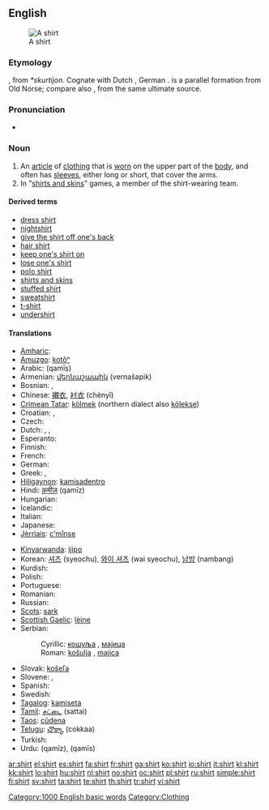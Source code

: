 {{wikipedia}}
==English==
[[Image:Shirt.jpg|thumb|A shirt]]

===Etymology===
{{etyl|ang}} {{term|scyrte|lang=ang}}, from {{etyl|gem}} ''*skurtijon''.  Cognate with Dutch {{term|schort|lang=nl}}, German {{term|Schürze||apron|lang=de}}.  {{term|skirt|Skirt|lang=en}} is a parallel formation from Old Norse; compare also {{term|short|lang=en}}, from the same ultimate source.

===Pronunciation===
* {{audio|en-us-shirt.ogg|Audio (US)}}
*: {{rhymes|ɜː(r)t}}

===Noun===
{{en-noun}}

# An [[article]] of [[clothing]] that is [[wear|worn]] on the upper part of the [[body]], and often has [[sleeve]]s, either long or short, that cover the arms.
# In "[[shirts and skins]]" games, a member of the shirt-wearing team.

====Derived terms====
* [[dress shirt]]
* [[nightshirt]]
* [[give the shirt off one's back]]
* [[hair shirt]]
* [[keep one's shirt on]]
* [[lose one's shirt]]
* [[polo shirt]]
* [[shirts and skins]]
* [[stuffed shirt]]
* [[sweatshirt]]
* [[t-shirt]]
* [[undershirt]]

====Translations====
{{trans-top|article of clothing}}
* [[Amharic]]: {{tø|am|ሸሚዝ|tr=šämiz|sc=Ethi}}
* [[Amuzgo]]: [[kotôⁿ]]
* Arabic: {{Arab|[[قميص]]}} (qamīṣ) {{m}}
* Armenian: [[վերնաշապիկ]] (vernašapik)
* Bosnian: {{t-|bs|košulja|f}}, {{t-|bs|majica|f}}
* Chinese: [[襯衣]], [[衬衣]] (chènyī)
* [[Crimean Tatar]]: [[kölmek]] (northern dialect also [[kölekse]])
* Croatian: {{t-|hr|košulja|f}}, {{t+|hr|majica|f}}
* Czech: {{t-|cs|košile|f}}
* Dutch: {{t+|nl|hemd|n}}, {{t+|nl|overhemd|n}}, {{t+|nl|shirt}}
* Esperanto: {{t-|eo|ĉemizo|xs=Esperanto}}
* Finnish: {{t+|fi|paita}}
* French: {{t+|fr|chemise|f}}
* German: {{t+|de|Hemd|n}}
* Greek: {{t+|el|πουκάμισο|n|tr=poukámiso|sc=Grek}}, {{t+|el|υποκάμισο|n|tr=ypokámiso|sc=Grek}}
* [[Hiligaynon]]: [[kamisadentro]]
* Hindi: [[क़मीज़]] (qamīz) {{f}}
* Hungarian: {{t+|hu|ing}}
* Icelandic: {{t+|is|skyrta|f}}
* Italian: {{t+|it|camicia|f}}
* Japanese: {{t-|ja|シャツ|tr=shatsu|sc=Jpan}}
* [[Jèrriais]]: [[c'mînse]] {{f}}
{{trans-mid}}
* [[Kinyarwanda]]: [[ijipo]]
* Korean: [[셔츠]] (syeochu), [[와이 셔츠]] (wai syeochu), [[남방]] (nambang)
* Kurdish: {{ku-Arab|[[کراس]]}}
* Polish: {{t+|pl|koszula|f}}
* Portuguese: {{t+|pt|camisa|f}}
* Romanian: {{t-|ro|cămaşă|f}}
* Russian: {{t+|ru|рубашка|f|tr=rubáška|sc=Cyrl}}
* [[Scots]]: [[sark]]
* [[Scottish Gaelic]]: [[lèine]] {{f}}
* Serbian:
*: Cyrillic: [[кошуља#Serbian|кошуља]] {{f}}, [[мајица#Serbian|мајица]] {{f}}
*: Roman: [[košulja#Serbian|košulja]] {{f}}, [[majica#Serbian|majica]] {{f}}
* Slovak: [[košeľa]] {{f}}
* Slovene: {{t+|sl|srajca|f}}, {{t-|sl|majica|f}}
* Spanish: {{t+|es|camisa|f}}
* Swedish: {{t+|sv|skjorta|c}}
* [[Tagalog]]: [[kamiseta]]
* [[Tamil]]: [[சட்டை]] (sattai)
* [[Taos]]: [[cûdena]]
* [[Telugu]]: [[చొక్కా]] (cokkaa)
* Turkish: {{t+|tr|gömlek}}
* Urdu: {{ur-Arab|[[قمیض]]}} (qamīz), {{ur-Arab|[[قمیص]]}} (qamīs)
{{trans-bottom}}

[[Category:1000 English basic words]]
[[Category:Clothing]]

[[ar:shirt]]
[[el:shirt]]
[[es:shirt]]
[[fa:shirt]]
[[fr:shirt]]
[[ga:shirt]]
[[ko:shirt]]
[[io:shirt]]
[[it:shirt]]
[[kl:shirt]]
[[kk:shirt]]
[[lo:shirt]]
[[hu:shirt]]
[[nl:shirt]]
[[no:shirt]]
[[oc:shirt]]
[[pl:shirt]]
[[ru:shirt]]
[[simple:shirt]]
[[fi:shirt]]
[[sv:shirt]]
[[ta:shirt]]
[[te:shirt]]
[[th:shirt]]
[[tr:shirt]]
[[vi:shirt]]